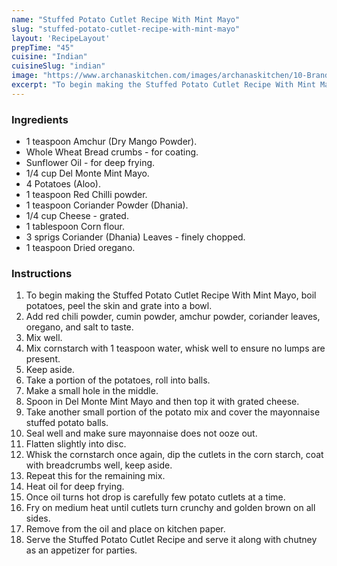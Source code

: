 ---
name: "Stuffed Potato Cutlet Recipe With Mint Mayo"
slug: "stuffed-potato-cutlet-recipe-with-mint-mayo"
layout: 'RecipeLayout'
prepTime: "45"
cuisine: "Indian"
cuisineSlug: "indian"
image: "https://www.archanaskitchen.com/images/archanaskitchen/10-Brands/Del_Monte_Mayo/Stuffed_Potato_Cutlet_Recipe_With_Mint_Mayo-2.jpg"
excerpt: "To begin making the Stuffed Potato Cutlet Recipe With Mint Mayo, boil potatoes, peel the skin and grate into a bowl"
---

### Ingredients

- 1 teaspoon Amchur (Dry Mango Powder).
- Whole Wheat Bread crumbs - for coating.
- Sunflower Oil - for deep frying.
- 1/4 cup Del Monte Mint Mayo.
- 4 Potatoes (Aloo).
- 1 teaspoon Red Chilli powder.
- 1 teaspoon Coriander Powder (Dhania).
- 1/4 cup Cheese - grated.
- 1 tablespoon Corn flour.
- 3 sprigs Coriander (Dhania) Leaves - finely chopped.
- 1 teaspoon Dried oregano.

### Instructions

1. To begin making the Stuffed Potato Cutlet Recipe With Mint Mayo, boil potatoes, peel the skin and grate into a bowl.
1. Add red chili powder, cumin powder, amchur powder, coriander leaves, oregano, and salt to taste.
1. Mix well.
1. Mix cornstarch with 1 teaspoon water, whisk well to ensure no lumps are present.
1. Keep aside.
1. Take a portion of the potatoes, roll into balls.
1. Make a small hole in the middle.
1. Spoon in Del Monte Mint Mayo and then top it with grated cheese.
1. Take another small portion of the potato mix and cover the mayonnaise stuffed potato balls.
1. Seal well and make sure mayonnaise does not ooze out.
1. Flatten slightly into disc.
1. Whisk  the cornstarch once again, dip the cutlets in the corn starch, coat with breadcrumbs well, keep aside.
1. Repeat this for the remaining mix.
1. Heat oil for deep frying.
1. Once oil turns hot drop is carefully few potato cutlets at a time.
1. Fry on medium heat until cutlets turn crunchy and golden brown on all sides.
1. Remove from the oil and place on kitchen paper.
1. Serve the Stuffed Potato Cutlet Recipe and serve it along with chutney as an appetizer for parties.
